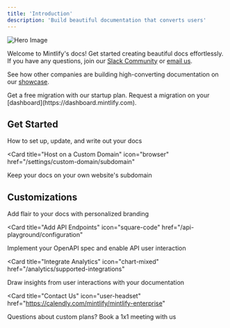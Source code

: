 ```yaml
---
title: 'Introduction'
description: 'Build beautiful documentation that converts users'
---
```


![Hero Image](https://mintlify-assets.b-cdn.net/intro-hero-light.png)

Welcome to Mintlify's docs! Get started creating beautiful docs effortlessly. If you have any questions, join our [Slack Community](https://mintlify.com/community) or [email us](mailto:support@mintlify.com).

See how other companies are building high-converting documentation on our
[showcase](https://mintlify.com/showcase).

<Info>
  Get a free migration with our startup plan. Request a migration on your
  [dashboard](https://dashboard.mintlify.com).
</Info>

## Get Started

<CardGroup cols={2}>
<Card title="Quickstart" icon="timer" href="/quickstart">
  How to set up, update, and write out your docs
</Card>

<Card
  title="Host on a Custom Domain"
  icon="browser"
  href="/settings/custom-domain/subdomain"
>
  Keep your docs on your own website's subdomain
</Card>

</CardGroup>

## Customizations

<CardGroup cols={2}>

<Card title="Style Your Docs" icon="paintbrush" href="/settings/global">
  Add flair to your docs with personalized branding
</Card>

<Card
  title="Add API Endpoints"
  icon="square-code"
  href="/api-playground/configuration"
>
  Implement your OpenAPI spec and enable API user interaction
</Card>

<Card
  title="Integrate Analytics"
  icon="chart-mixed"
  href="/analytics/supported-integrations"
>
  Draw insights from user interactions with your documentation
</Card>

<Card
  title="Contact Us"
  icon="user-headset"
  href="https://calendly.com/mintlify/mintlify-enterprise"
>
  Questions about custom plans? Book a 1x1 meeting with us
</Card>

</CardGroup>
